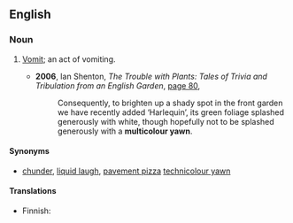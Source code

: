 ==English==

===Noun===
{{en-noun|head=[[multicolour]] [[yawn]]}}

# {{label|en|UK|slang|jocular}} [[vomit|Vomit]]; an act of vomiting.
#* '''2006''', Ian Shenton, ''The Trouble with Plants: Tales of Trivia and Tribulation from an English Garden'', [http://books.google.com.au/books?id=77dbkCKaFNgC&pg=PA80&dq=%22multicolour+yawn%22|%22multicolour+yawns%22+-intitle:%22%22+-inauthor:%22%22&hl=en&sa=X&ei=Vz23T57VHeGAmQWFw8WyCQ&redir_esc=y#v=onepage&q=%22multicolour%20yawn%22|%22multicolour%20yawns%22%20-intitle%3A%22%22%20-inauthor%3A%22%22&f=false page 80],
#*: Consequently, to brighten up a shady spot in the front garden we have recently added ‘Harlequin’, its green foliage splashed generously with white, though hopefully not to be splashed generously with a '''multicolour yawn'''.

====Synonyms====
* [[chunder]], [[liquid laugh]], [[pavement pizza]] [[technicolour yawn]]

====Translations====
{{trans-top|vomit}}
* Finnish: {{t+|fi|oksennus}}
{{trans-mid}}
{{trans-bottom}}
